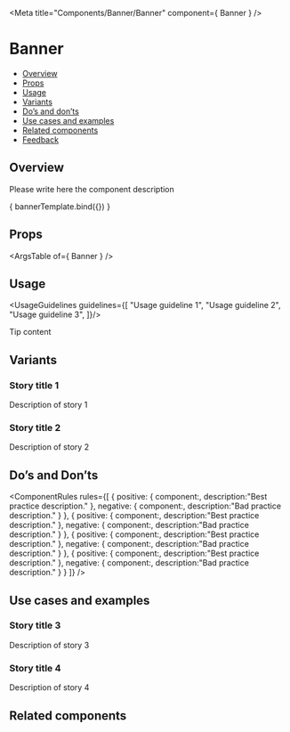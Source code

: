 
<Meta
  title="Components/Banner/Banner"
  component={ Banner }
/>

<!--- Component template -->


<!--- Component documentation -->

# Banner
- [Overview](#overview)
- [Props](#props)
- [Usage](#usage)
- [Variants](#variants)
- [Do’s and don’ts](#dos-and-donts)
- [Use cases and examples](#use-cases-and-examples)
- [Related components](#related-components)
- [Feedback](#feedback)

## Overview
Please write here the component description

<Canvas>
  <Story name="Overview"
         args={ {prop1: "prop's default value", prop2: "prop's default value"} }>
    { bannerTemplate.bind({}) }
  </Story>
</Canvas>

## Props
<ArgsTable of={ Banner } />

## Usage
<UsageGuidelines guidelines={[
  "Usage guideline 1",
  "Usage guideline 2",
  "Usage guideline 3",
]}/>

<Tip title="Not what you were looking for?">Tip content</Tip>

## Variants
### Story title 1
Description of story 1
<Canvas>
  <Story name="Story title 1">
    <Banner />
    <Banner />
  </Story>
</Canvas>

### Story title 2
Description of story 2
<Canvas>
  <Story name="Story title 2">
    <Banner />
    <Banner />
  </Story>
</Canvas>

## Do’s and Don’ts
<ComponentRules
  rules={[
    {
      positive: {
        component:<Banner />,
        description:"Best practice description."
      },
      negative: {
        component:<Banner />,
        description:"Bad practice description."
      }
    },
    {
      positive: {
        component:<Banner />,
        description:"Best practice description."
      },
      negative: {
        component:<Banner />,
        description:"Bad practice description."
      }
    },
    {
      positive: {
        component:<Banner />,
        description:"Best practice description."
      },
      negative: {
        component:<Banner />,
        description:"Bad practice description."
      }
    },
    {
      positive: {
        component:<Banner />,
        description:"Best practice description."
      },
      negative: {
        component:<Banner />,
        description:"Bad practice description."
      }
    }
  ]}
/>


## Use cases and examples

### Story title 3
Description of story 3
<Canvas>
  <Story name="Story title 3">
    <Banner />
    <Banner />
  </Story>
</Canvas>

### Story title 4
Description of story 4
<Canvas>
  <Story name="Story title 4">
    <Banner />
    <Banner />
  </Story>
</Canvas>

## Related components
<RelatedComponents componentsNames={[]} />